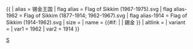 {{ {{{1<noinclude>|country showdata</noinclude>}}}
| alias = 锡金王国
| flag alias = Flag of Sikkim (1967-1975).svg
| flag alias-1962 = Flag of Sikkim (1877-1914; 1962-1967).svg
| flag alias-1914 = Flag of Sikkim (1914-1962).svg
| size = {{{size|}}}
| name = {{#if: {{{name|}}} | {{{name|}}} | 錫金 }}
| altlink = {{{altlink|}}}
| variant = {{{variant|}}}
<noinclude>
| var1 = 1962
| var2 = 1914
</noinclude>
}}<noinclude>
[[Category:已不存在國家資料模板|S]]
</noinclude>